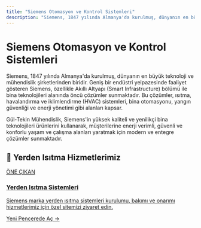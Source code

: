 ```yaml
---
title: "Siemens Otomasyon ve Kontrol Sistemleri"
description: "Siemens, 1847 yılında Almanya'da kurulmuş, dünyanın en büyük teknoloji ve mühendislik şirketlerinden biridir. Geniş bir endüstri yelpazesinde faaliyet göster..."
---
```


# Siemens Otomasyon ve Kontrol Sistemleri

Siemens, 1847 yılında Almanya'da kurulmuş, dünyanın en büyük teknoloji ve mühendislik şirketlerinden biridir. Geniş bir endüstri yelpazesinde faaliyet gösteren Siemens, özellikle Akıllı Altyapı (Smart Infrastructure) bölümü ile bina teknolojileri alanında öncü çözümler sunmaktadır. Bu çözümler, ısıtma, havalandırma ve iklimlendirme (HVAC) sistemleri, bina otomasyonu, yangın güvenliği ve enerji yönetimi gibi alanları kapsar.

Gül-Tekin Mühendislik, Siemens'in yüksek kaliteli ve yenilikçi bina teknolojileri ürünlerini kullanarak, müşterilerine enerji verimli, güvenli ve konforlu yaşam ve çalışma alanları yaratmak için modern ve entegre çözümler sunmaktadır.

## 🌟 Yerden Isıtma Hizmetlerimiz

<a href="https://yerden-isitma.gul-tekinmuhendislik.com/" target="_blank" rel="noopener noreferrer" class="link-card featured">
  <div class="link-card-content">
    <span class="badge">ÖNE ÇIKAN</span>
    <h3>Yerden Isıtma Sistemleri</h3>
    <p>Siemens marka yerden ısıtma sistemleri kurulumu, bakımı ve onarımı hizmetlerimiz için özel sitemizi ziyaret edin.</p>
    <span class="link-card-cta">Yeni Pencerede Aç →</span>
  </div>
</a>